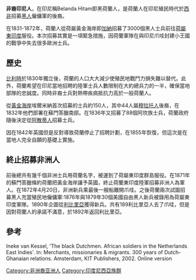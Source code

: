 '''非裔印尼人'''，在印尼稱Belanda Hitam即黑荷蘭人，是荷蘭人在印尼殖民時代於[[西非|西非]]招募[[黑人|黑人]]僱傭軍的後裔。

在1831-1872年，荷蘭人從荷屬黃金海岸即[[加納|加納]]招募了3000個黑人士兵前往[[荷屬東印度|荷屬東印度]]服役。本次招募其實是一項緊急措施，因荷蘭軍隊在與印尼爪哇封建小王國的戰爭中失去很多歐洲士兵。

==歷史==
[[比利時|比利時]]於1830年獨立後，荷蘭的人口大大減少使殖民地戰鬥力損失難以替代。此外，荷蘭希望在印尼當地招聘的陸軍士兵人數限制在大約總兵力的一半，確保當地部隊的忠誠度。同時非裔士兵對熱帶疾病抵抗力高於一般荷蘭人。

從[[荷屬黃金海岸|黃金海岸]]埃爾米納首次招募的士兵約150人，其中44人屬[[穆拉托人|穆拉托人]]後裔，在1832年他們部署在蘇門答臘南部。在1836年又招募了88個阿坎族士兵，荷蘭政府隨後決定從[[阿散蒂人|阿散蒂人]]招募士兵。

因在1842年英國但是反對導致荷蘭停止了招聘計劃，在1855年恢復，但這次是在當地人完全自願的基礎上實施。

==終止招募非洲人==
前後總共有幾千個非洲士兵用荷蘭名字，被運到了荷屬東印度群島服役。在1871年的蘇門答臘條約荷蘭把黃金海岸讓予英國，終止荷蘭東印度陸軍招募非洲人為軍人。在1872年4月20日，非洲新兵乘最後一艘船離開爪哇。之後荷蘭兩次試圖招募黑人充當殖民地僱傭軍:1876年與1879年30個美國自由黑人新兵被錄用為荷屬東印度軍隊。1890年企圖從[[利比里亞|利比里亞]]獲得新兵。共有189利比里亞人去了爪哇，但是因對荷蘭人的承諾不滿意，於1892年返回利比里亞。

==參考==
Ineke van Kessel, 'The black Dutchmen. African soldiers in the Netherlands East Indies'. In: Merchants, missionaries & migrants. 300 years of Dutch-Ghanaian relations. Amsterdam, KIT Publishers, 2002. Online version

[[Category:非洲裔亚洲人|Category:非洲裔亚洲人]]
[[Category:印度尼西亞族群|Category:印度尼西亞族群]]
